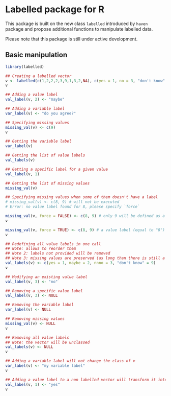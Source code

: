# Labelled package for R

This package is built on the new class `labelled` introduced by `haven` package
and propose additional functions to manipulate labelled data.

Please note that this package is still under active development.

## Basic manipulation

```r
library(labelled)

## Creating a labelled vector
v <- labelled(c(1,2,2,2,3,9,1,3,2,NA), c(yes = 1, no = 3, "don't know" = 9))
v

## Adding a value label
val_label(v, 2) <- "maybe"

## Adding a variable label
var_label(v) <- "do you agree?"

## Specifying missing values
missing_val(v) <- c(9)
v

## Getting the variable label
var_label(v)

## Getting the list of value labels
val_labels(v)

## Getting a specific label for a given value
val_label(v, 1)

## Getting the list of missing values
missing_val(v)

## Specifying missing values when some of them doesn't have a label
# missing_val(v) <- c(8, 9) # will not be executed
# Error: no value label found for 8, please specify `force`

missing_val(v, force = FALSE) <- c(8, 9) # only 9 will be defined as a missing value
v

missing_val(v, force = TRUE) <- c(8, 9) # a value label (equal to "8") will be created for 8
v

## Redefining all value labels in one call
## Note: allows to reorder them
## Note 2: labels not provided will be removed 
## Note 3: missing values are preserved (as long than there is still a label)
val_labels(v) <- c(yes = 1, maybe = 2, nnno = 3, "don't know" = 9)
v

## Modifying an existing value label
val_label(v, 3) <- "no"

## Removing a specific value label
val_label(v, 3) <- NULL

## Removing the variable label
var_label(v) <- NULL

## Removing missing values
missing_val(v) <- NULL
v

## Removing all value labels
## Note: the vector will be unclassed
val_labels(v) <- NULL
v

## Adding a variable label will not change the class of v
var_label(v) <- "my variable label"
v

## Adding a value label to a non labelled vector will transform it into a labelled variable
val_label(v, 1) <- "yes"
v
```
